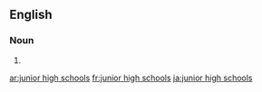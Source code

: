 ==English==

===Noun===
{{head|en|noun plural form}}

# {{plural of|junior high school|lang=en}}

[[ar:junior high schools]]
[[fr:junior high schools]]
[[ja:junior high schools]]